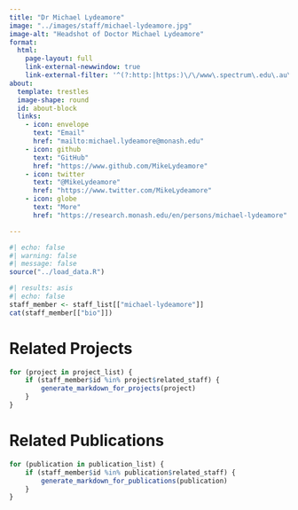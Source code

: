 ```yaml
---
title: "Dr Michael Lydeamore"
image: "../images/staff/michael-lydeamore.jpg"
image-alt: "Headshot of Doctor Michael Lydeamore"
format:
  html:
    page-layout: full
    link-external-newwindow: true
    link-external-filter: '^(?:http:|https:)\/\/www\.spectrum\.edu\.au\/custom'
about:
  template: trestles
  image-shape: round
  id: about-block
  links:
    - icon: envelope
      text: "Email"
      href: "mailto:michael.lydeamore@monash.edu"
    - icon: github
      text: "GitHub"
      href: "https://www.github.com/MikeLydeamore"
    - icon: twitter
      text: "@MikeLydeamore"
      href: "https://www.twitter.com/MikeLydeamore"
    - icon: globe
      text: "More"
      href: "https://research.monash.edu/en/persons/michael-lydeamore"

---
```


```r
#| echo: false
#| warning: false
#| message: false
source("../load_data.R")
```
   
::: {#about-block}

```r
#| results: asis
#| echo: false
staff_member <- staff_list[["michael-lydeamore"]]
cat(staff_member[["bio"]])

```

::: 

# Related Projects

```r
for (project in project_list) {
    if (staff_member$id %in% project$related_staff) {
        generate_markdown_for_projects(project)
    }
}
```

# Related Publications

```r
for (publication in publication_list) {
    if (staff_member$id %in% publication$related_staff) {
        generate_markdown_for_publications(publication)
    }
}
```
